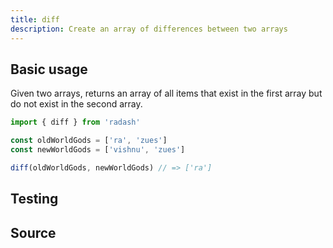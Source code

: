 ```yaml
---
title: diff
description: Create an array of differences between two arrays
---
```



## Basic usage

Given two arrays, returns an array of all items that exist in the first array
but do not exist in the second array.

```ts
import { diff } from 'radash'

const oldWorldGods = ['ra', 'zues']
const newWorldGods = ['vishnu', 'zues']

diff(oldWorldGods, newWorldGods) // => ['ra']
```

## Testing

<TestingLinkAndPreview module="array" func="diff" />

## Source

<SourceLinkAndPreview module="array" func="diff" />